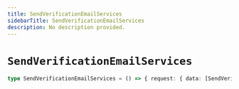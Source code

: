 ```yaml
---
title: SendVerificationEmailServices
sidebarTitle: SendVerificationEmailServices
description: No description provided.
---
```


# `SendVerificationEmailServices`

```ts
type SendVerificationEmailServices = () => { request: { data: [SendVerificationEmailResponse](/reference/javascript/auth/types/send-verification-email-response) } }
```
